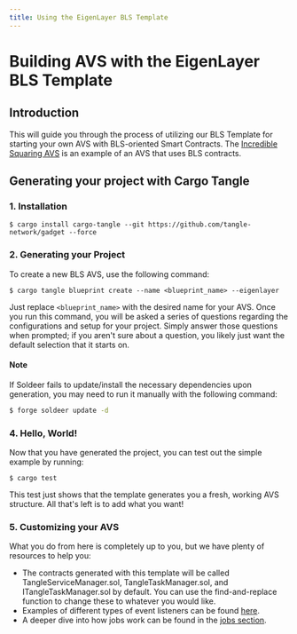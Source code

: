 ```yaml
---
title: Using the EigenLayer BLS Template
---
```


# Building AVS with the EigenLayer BLS Template

## Introduction

This will guide you through the process of utilizing our BLS Template for starting your own AVS with BLS-oriented Smart
Contracts. The [Incredible Squaring AVS](/developers/eigenlayer-avs/incredible-squaring-avs) is an example of an AVS
that uses BLS contracts.

## Generating your project with Cargo Tangle

### 1. Installation

```shell
$ cargo install cargo-tangle --git https://github.com/tangle-network/gadget --force
```

### 2. Generating your Project

To create a new BLS AVS, use the following command:

```shell
$ cargo tangle blueprint create --name <blueprint_name> --eigenlayer
```

Just replace `<blueprint_name>` with the desired name for your AVS. Once you run this command, you will be asked a series
of questions regarding the configurations and setup for your project. Simply answer those questions when prompted; if
you aren't sure about a question, you likely just want the default selection that it starts on.

#### Note

If Soldeer fails to update/install the necessary dependencies upon generation, you may need to run it manually with the following command:

```bash
$ forge soldeer update -d
```

### 4. Hello, World!

Now that you have generated the project, you can test out the simple example by running:

```shell
$ cargo test
```

This test just shows that the template generates you a fresh, working AVS structure. All that's left is to add what you want!

### 5. Customizing your AVS

What you do from here is completely up to you, but we have plenty of resources to help you:

- The contracts generated with this template will be called TangleServiceManager.sol, TangleTaskManager.sol, and
  ITangleTaskManager.sol by default. You can use the find-and-replace function to change these to whatever you would like.
- Examples of different types of event listeners can be found [here](/developers/blueprint-event-listeners/introduction).
- A deeper dive into how jobs work can be found in the [jobs section](/developers/blueprint-macros/jobs).
